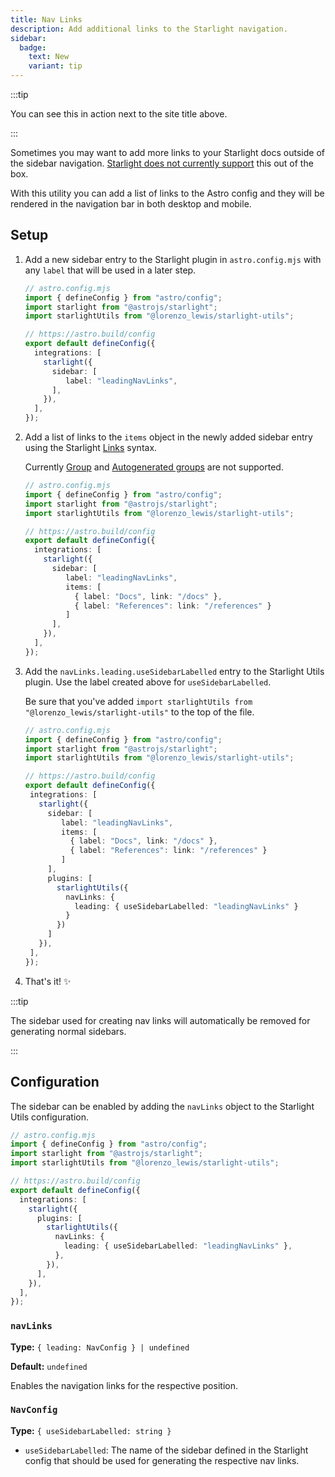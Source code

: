 ```yaml
---
title: Nav Links
description: Add additional links to the Starlight navigation.
sidebar:
  badge:
    text: New
    variant: tip
---
```


:::tip

You can see this in action next to the site title above.

:::

Sometimes you may want to add more links to your Starlight docs outside of the sidebar navigation. [Starlight does not currently support](https://github.com/withastro/starlight/discussions/963) this out of the box.

With this utility you can add a list of links to the Astro config and they will be rendered in the navigation bar in both desktop and mobile.

## Setup


<Steps>

1. Add a new sidebar entry to the Starlight plugin in `astro.config.mjs` with any `label` that will be used in a later step.

   ```ts add={10-12}
   // astro.config.mjs
   import { defineConfig } from "astro/config";
   import starlight from "@astrojs/starlight";
   import starlightUtils from "@lorenzo_lewis/starlight-utils";

   // https://astro.build/config
   export default defineConfig({
     integrations: [
       starlight({
         sidebar: [
            label: "leadingNavLinks",
         ],
       }),
     ],
   });
   ```

2. Add a list of links to the `items` object in the newly added sidebar entry using the Starlight [Links](https://starlight.astro.build/guides/sidebar/#links) syntax.

   Currently [Group](https://starlight.astro.build/guides/sidebar/#groups) and [Autogenerated groups](https://starlight.astro.build/guides/sidebar/#autogenerated-groups) are not supported.

   ```ts add={12-15}
   // astro.config.mjs
   import { defineConfig } from "astro/config";
   import starlight from "@astrojs/starlight";
   import starlightUtils from "@lorenzo_lewis/starlight-utils";

   // https://astro.build/config
   export default defineConfig({
     integrations: [
       starlight({
         sidebar: [
            label: "leadingNavLinks",
            items: [
              { label: "Docs", link: "/docs" },
              { label: "References": link: "/references" }
            ]
         ],
       }),
     ],
   });
   ```

3. Add the `navLinks.leading.useSidebarLabelled` entry to the Starlight Utils plugin. Use the label created above for `useSidebarLabelled`.

   Be sure that you've added `import starlightUtils from "@lorenzo_lewis/starlight-utils"` to the top of the file.

   ```ts {3} add={19-21}
   // astro.config.mjs
   import { defineConfig } from "astro/config";
   import starlight from "@astrojs/starlight";
   import starlightUtils from "@lorenzo_lewis/starlight-utils";

   // https://astro.build/config
   export default defineConfig({
    integrations: [
      starlight({
        sidebar: [
           label: "leadingNavLinks",
           items: [
             { label: "Docs", link: "/docs" },
             { label: "References": link: "/references" }
           ]
        ],
        plugins: [
          starlightUtils({
            navLinks: {
              leading: { useSidebarLabelled: "leadingNavLinks" }
            }
          })
        ]
      }),
    ],
   });
   ```

4. That's it! ✨

</Steps>

:::tip

The sidebar used for creating nav links will automatically be removed for generating normal sidebars.

:::

## Configuration

The sidebar can be enabled by adding the `navLinks` object to the Starlight Utils configuration.

```ts {12-14}
// astro.config.mjs
import { defineConfig } from "astro/config";
import starlight from "@astrojs/starlight";
import starlightUtils from "@lorenzo_lewis/starlight-utils";

// https://astro.build/config
export default defineConfig({
  integrations: [
    starlight({
      plugins: [
        starlightUtils({
          navLinks: {
            leading: { useSidebarLabelled: "leadingNavLinks" },
          },
        }),
      ],
    }),
  ],
});
```

### `navLinks`

**Type:** `{ leading: NavConfig } | undefined`

**Default:** `undefined`

Enables the navigation links for the respective position.

### `NavConfig`

**Type:** `{ useSidebarLabelled: string }`

- `useSidebarLabelled`: The name of the sidebar defined in the Starlight config that should be used for generating the respective nav links.
